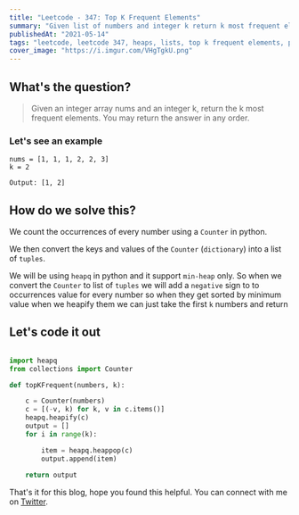```yaml
---
title: "Leetcode - 347: Top K Frequent Elements"
summary: "Given list of numbers and integer k return k most frequent elements"
publishedAt: "2021-05-14"
tags: "leetcode, leetcode 347, heaps, lists, top k frequent elements, programming, python, python3, coding, interview"
cover_image: "https://i.imgur.com/VHgTgkU.png"
---
```


## What's the question?

<blockquote>
  Given an integer array nums and an integer k, return the k most frequent
  elements. You may return the answer in any order.
</blockquote>


### Let's see an example

```dart:example
nums = [1, 1, 1, 2, 2, 3]
k = 2

Output: [1, 2]
```

## How do we solve this?

We count the occurrences of every number using a `Counter` in python. 

We then convert the keys and values of the `Counter` (`dictionary`) into a list of `tuples`. 

We will be using `heapq` in python and it support `min-heap` only. So when we convert the `Counter` to list of `tuples` we will add a `negative` sign to to occurrences value for every number so when they get sorted by minimum value when we heapify them we can just take the first `k` numbers and return


## Let's code it out

```dart:top_k_frequent_elements.py

import heapq
from collections import Counter

def topKFrequent(numbers, k):

    c = Counter(numbers)
    c = [(-v, k) for k, v in c.items()]
    heapq.heapify(c)
    output = []
    for i in range(k):

        item = heapq.heappop(c)
        output.append(item)
    
    return output
```

That's it for this blog, hope you found this helpful. You can connect with me on <a target="_blank" href="https://twitter.com/saglanivatsal">Twitter</a>.